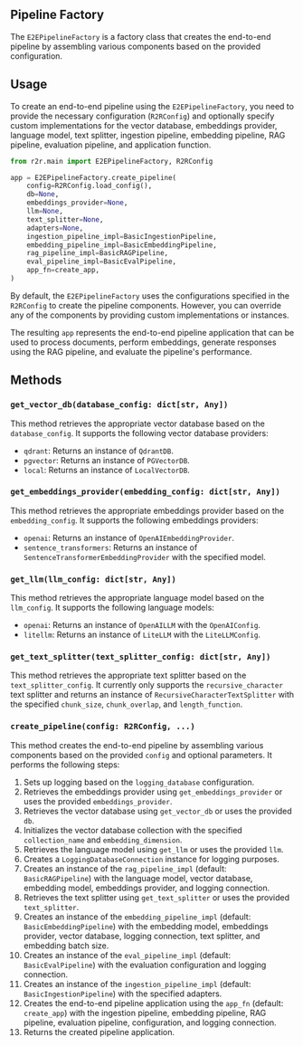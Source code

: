 ## Pipeline Factory

The `E2EPipelineFactory` is a factory class that creates the end-to-end pipeline by assembling various components based on the provided configuration.

## Usage

To create an end-to-end pipeline using the `E2EPipelineFactory`, you need to provide the necessary configuration (`R2RConfig`) and optionally specify custom implementations for the vector database, embeddings provider, language model, text splitter, ingestion pipeline, embedding pipeline, RAG pipeline, evaluation pipeline, and application function.

```python
from r2r.main import E2EPipelineFactory, R2RConfig

app = E2EPipelineFactory.create_pipeline(
    config=R2RConfig.load_config(),
    db=None,
    embeddings_provider=None,
    llm=None,
    text_splitter=None,
    adapters=None,
    ingestion_pipeline_impl=BasicIngestionPipeline,
    embedding_pipeline_impl=BasicEmbeddingPipeline,
    rag_pipeline_impl=BasicRAGPipeline,
    eval_pipeline_impl=BasicEvalPipeline,
    app_fn=create_app,
)
```

By default, the `E2EPipelineFactory` uses the configurations specified in the `R2RConfig` to create the pipeline components. However, you can override any of the components by providing custom implementations or instances.

The resulting `app` represents the end-to-end pipeline application that can be used to process documents, perform embeddings, generate responses using the RAG pipeline, and evaluate the pipeline's performance.

## Methods

### `get_vector_db(database_config: dict[str, Any])`

This method retrieves the appropriate vector database based on the `database_config`. It supports the following vector database providers:
- `qdrant`: Returns an instance of `QdrantDB`.
- `pgvector`: Returns an instance of `PGVectorDB`.
- `local`: Returns an instance of `LocalVectorDB`.

### `get_embeddings_provider(embedding_config: dict[str, Any])`

This method retrieves the appropriate embeddings provider based on the `embedding_config`. It supports the following embeddings providers:
- `openai`: Returns an instance of `OpenAIEmbeddingProvider`.
- `sentence_transformers`: Returns an instance of `SentenceTransformerEmbeddingProvider` with the specified model.

### `get_llm(llm_config: dict[str, Any])`

This method retrieves the appropriate language model based on the `llm_config`. It supports the following language models:
- `openai`: Returns an instance of `OpenAILLM` with the `OpenAIConfig`.
- `litellm`: Returns an instance of `LiteLLM` with the `LiteLLMConfig`.

### `get_text_splitter(text_splitter_config: dict[str, Any])`

This method retrieves the appropriate text splitter based on the `text_splitter_config`. It currently only supports the `recursive_character` text splitter and returns an instance of `RecursiveCharacterTextSplitter` with the specified `chunk_size`, `chunk_overlap`, and `length_function`.

### `create_pipeline(config: R2RConfig, ...)`

This method creates the end-to-end pipeline by assembling various components based on the provided `config` and optional parameters. It performs the following steps:

1. Sets up logging based on the `logging_database` configuration.
2. Retrieves the embeddings provider using `get_embeddings_provider` or uses the provided `embeddings_provider`.
3. Retrieves the vector database using `get_vector_db` or uses the provided `db`.
4. Initializes the vector database collection with the specified `collection_name` and `embedding_dimension`.
5. Retrieves the language model using `get_llm` or uses the provided `llm`.
6. Creates a `LoggingDatabaseConnection` instance for logging purposes.
7. Creates an instance of the `rag_pipeline_impl` (default: `BasicRAGPipeline`) with the language model, vector database, embedding model, embeddings provider, and logging connection.
8. Retrieves the text splitter using `get_text_splitter` or uses the provided `text_splitter`.
9. Creates an instance of the `embedding_pipeline_impl` (default: `BasicEmbeddingPipeline`) with the embedding model, embeddings provider, vector database, logging connection, text splitter, and embedding batch size.
10. Creates an instance of the `eval_pipeline_impl` (default: `BasicEvalPipeline`) with the evaluation configuration and logging connection.
11. Creates an instance of the `ingestion_pipeline_impl` (default: `BasicIngestionPipeline`) with the specified adapters.
12. Creates the end-to-end pipeline application using the `app_fn` (default: `create_app`) with the ingestion pipeline, embedding pipeline, RAG pipeline, evaluation pipeline, configuration, and logging connection.
13. Returns the created pipeline application.
